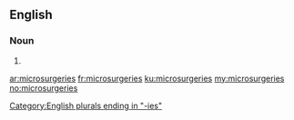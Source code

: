 ==English==

===Noun===
{{head|en|noun plural form}}

# {{plural of|microsurgery|lang=en}}

[[Category:English plurals ending in "-ies"]]

[[ar:microsurgeries]]
[[fr:microsurgeries]]
[[ku:microsurgeries]]
[[my:microsurgeries]]
[[no:microsurgeries]]